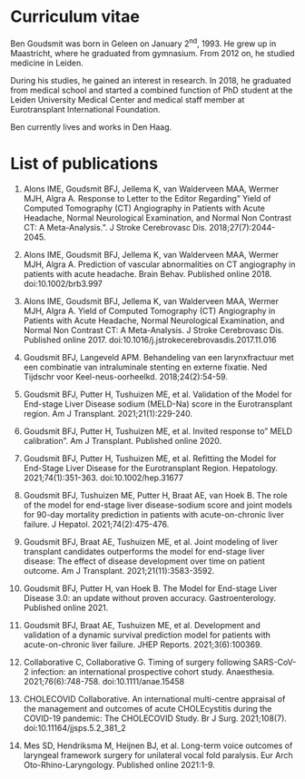 \pagecolor{black}
\color{white}

# Curriculum vitae {-}
\chaptermark{Curriculum vitae}
\newpage
\nopagecolor
\color{black}

Ben Goudsmit was born in Geleen on January 2^nd^, 1993. He grew up in Maastricht, where he graduated from gymnasium. From 2012 on, he studied medicine in Leiden.

During his studies, he gained an interest in research. In 2018, he graduated from medical school and started a combined function of PhD student at the Leiden University Medical Center and medical staff member at Eurotransplant International Foundation.

Ben currently lives and works in Den Haag.

\newpage
\thispagestyle{plain}
\mbox{}

\pagecolor{black}
\color{white}
# List of publications {-}
\chaptermark{List of publications}
\newpage
\nopagecolor
\color{black}
\linespread{1.1}

1. Alons IME, Goudsmit BFJ, Jellema K, van Walderveen MAA, Wermer MJH, Algra A. Response to Letter to the Editor Regarding" Yield of Computed Tomography (CT) Angiography in Patients with Acute Headache, Normal Neurological Examination, and Normal Non Contrast CT: A Meta-Analysis.". J Stroke Cerebrovasc Dis. 2018;27(7):2044-2045.

2. Alons IME, Goudsmit BFJ, Jellema K, van Walderveen MAA, Wermer MJH, Algra A. Prediction of vascular abnormalities on CT angiography in patients with acute headache. Brain Behav. Published online 2018. doi:10.1002/brb3.997

3. Alons IME, Goudsmit BFJ, Jellema K, van Walderveen MAA, Wermer MJH, Algra A. Yield of Computed Tomography (CT) Angiography in Patients with Acute Headache, Normal Neurological Examination, and Normal Non Contrast CT: A Meta-Analysis. J Stroke Cerebrovasc Dis. Published online 2017. doi:10.1016/j.jstrokecerebrovasdis.2017.11.016

4. Goudsmit BFJ, Langeveld APM. Behandeling van een larynxfractuur met een combinatie van intraluminale stenting en externe fixatie. Ned Tijdschr voor Keel-neus-oorheelkd. 2018;24(2):54-59.

5. Goudsmit BFJ, Putter H, Tushuizen ME, et al. Validation of the Model for End-stage Liver Disease sodium (MELD-Na) score in the Eurotransplant region. Am J Transplant. 2021;21(1):229-240.

6. Goudsmit BFJ, Putter H, Tushuizen ME, et al. Invited response to" MELD calibration". Am J Transplant. Published online 2020.

7. Goudsmit BFJ, Putter H, Tushuizen ME, et al. Refitting the Model for End-Stage Liver Disease for the Eurotransplant Region. Hepatology. 2021;74(1):351-363. doi:10.1002/hep.31677

8. Goudsmit BFJ, Tushuizen ME, Putter H, Braat AE, van Hoek B. The role of the model for end-stage liver disease-sodium score and joint models for 90-day mortality prediction in patients with acute-on-chronic liver failure. J Hepatol. 2021;74(2):475-476.

9. Goudsmit BFJ, Braat AE, Tushuizen ME, et al. Joint modeling of liver transplant candidates outperforms the model for end-stage liver disease: The effect of disease development over time on patient outcome. Am J Transplant. 2021;21(11):3583-3592.

10. Goudsmit BFJ, Putter H, van Hoek B. The Model for End-stage Liver Disease 3.0: an update without proven accuracy. Gastroenterology. Published online 2021.

11. Goudsmit BFJ, Braat AE, Tushuizen ME, et al. Development and validation of a dynamic survival prediction model for patients with acute-on-chronic liver failure. JHEP Reports. 2021;3(6):100369.

12. Collaborative C, Collaborative G. Timing of surgery following SARS-CoV-2 infection: an international prospective cohort study. Anaesthesia. 2021;76(6):748-758. doi:10.1111/anae.15458

13. CHOLECOVID Collaborative. An international multi-centre appraisal of the management and outcomes of acute CHOLEcystitis during the COVID-19 pandemic: The CHOLECOVID Study. Br J Surg. 2021;108(7). doi:10.11164/jjsps.5.2_381_2

14. Mes SD, Hendriksma M, Heijnen BJ, et al. Long-term voice outcomes of laryngeal framework surgery for unilateral vocal fold paralysis. Eur Arch Oto-Rhino-Laryngology. Published online 2021:1-9.
